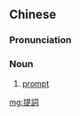 ==Chinese==
{{zh-forms|s=提词}}

===Pronunciation===
{{zh-pron
|m=tící
|c=tai4 ci4
|mn=qz:thê-sîr/xm,zz:thê-sû
|cat=n
}}

===Noun===
{{zh-noun}}

# {{lb|zh|theater}} [[prompt]]

[[mg:提詞]]
